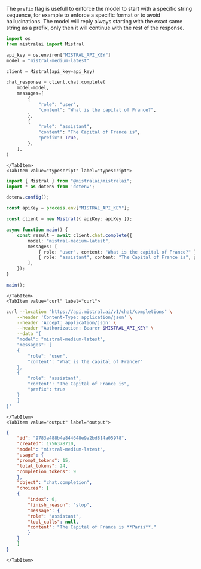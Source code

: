 
The `prefix` flag is usefull to enforce the model to start with a specific string sequence, for example to enforce a specific format or to avoid hallucinations.
The model will reply always starting with the exact same string as a prefix, only then it will continue with the rest of the response.
<Tabs>
    <TabItem value="python" label="python" default>

```python
import os
from mistralai import Mistral

api_key = os.environ["MISTRAL_API_KEY"]
model = "mistral-medium-latest"

client = Mistral(api_key=api_key)

chat_response = client.chat.complete(
    model=model,
    messages=[
        {
            "role": "user",
            "content": "What is the capital of France?",
        },
        {
            "role": "assistant",
            "content": "The Capital of France is",
            "prefix": True,
        },
    ],
)
```

    </TabItem>
    <TabItem value="typescript" label="typescript">

```typescript
import { Mistral } from "@mistralai/mistralai";
import * as dotenv from 'dotenv';

dotenv.config();

const apiKey = process.env["MISTRAL_API_KEY"];

const client = new Mistral({ apiKey: apiKey });

async function main() {
    const result = await client.chat.complete({
        model: "mistral-medium-latest",
        messages: [
            { role: "user", content: "What is the capital of France?" },
            { role: "assistant", content: "The Capital of France is", prefix: true },
        ],
    });
}

main();
```

    </TabItem>
    <TabItem value="curl" label="curl">

```bash
curl --location "https://api.mistral.ai/v1/chat/completions" \
    --header 'Content-Type: application/json' \
    --header 'Accept: application/json' \
    --header "Authorization: Bearer $MISTRAL_API_KEY" \
    --data '{
    "model": "mistral-medium-latest",
    "messages": [
    {
        "role": "user",
        "content": "What is the capital of France?"
    },
    {
        "role": "assistant",
        "content": "The Capital of France is",
        "prefix": true
    }
    ]
}'
```

    </TabItem>
    <TabItem value="output" label="output">

```json
{
    "id": "9783a488b4e844648e9a2bd814a05978",
    "created": 1756378710,
    "model": "mistral-medium-latest",
    "usage": {
    "prompt_tokens": 15,
    "total_tokens": 24,
    "completion_tokens": 9
    },
    "object": "chat.completion",
    "choices": [
    {
        "index": 0,
        "finish_reason": "stop",
        "message": {
        "role": "assistant",
        "tool_calls": null,
        "content": "The Capital of France is **Paris**."
        }
    }
    ]
}
```
    </TabItem>
</Tabs>